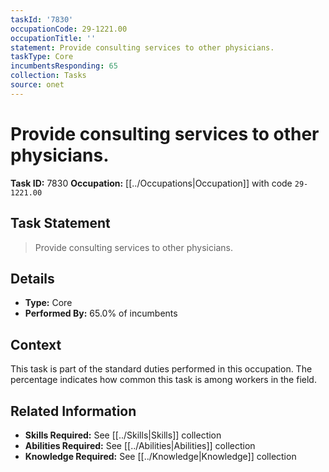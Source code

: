 ```yaml
---
taskId: '7830'
occupationCode: 29-1221.00
occupationTitle: ''
statement: Provide consulting services to other physicians.
taskType: Core
incumbentsResponding: 65
collection: Tasks
source: onet
---
```

# Provide consulting services to other physicians.

**Task ID:** 7830
**Occupation:** [[../Occupations|Occupation]] with code `29-1221.00`

## Task Statement

> Provide consulting services to other physicians.

## Details

- **Type:** Core
- **Performed By:** 65.0% of incumbents

## Context

This task is part of the standard duties performed in this occupation. The percentage indicates how common this task is among workers in the field.

## Related Information

- **Skills Required:** See [[../Skills|Skills]] collection
- **Abilities Required:** See [[../Abilities|Abilities]] collection
- **Knowledge Required:** See [[../Knowledge|Knowledge]] collection
